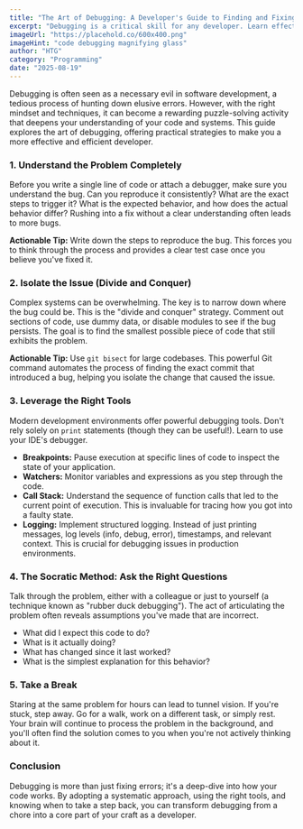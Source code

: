 ```yaml
---
title: "The Art of Debugging: A Developer's Guide to Finding and Fixing Bugs"
excerpt: "Debugging is a critical skill for any developer. Learn effective strategies and tools to identify and resolve bugs in your code efficiently, turning frustration into a learning opportunity."
imageUrl: "https://placehold.co/600x400.png"
imageHint: "code debugging magnifying glass"
author: "HTG"
category: "Programming"
date: "2025-08-19"
---
```


Debugging is often seen as a necessary evil in software development, a tedious process of hunting down elusive errors. However, with the right mindset and techniques, it can become a rewarding puzzle-solving activity that deepens your understanding of your code and systems. This guide explores the art of debugging, offering practical strategies to make you a more effective and efficient developer.

### 1. Understand the Problem Completely

Before you write a single line of code or attach a debugger, make sure you understand the bug. Can you reproduce it consistently? What are the exact steps to trigger it? What is the expected behavior, and how does the actual behavior differ? Rushing into a fix without a clear understanding often leads to more bugs.

**Actionable Tip:** Write down the steps to reproduce the bug. This forces you to think through the process and provides a clear test case once you believe you've fixed it.

### 2. Isolate the Issue (Divide and Conquer)

Complex systems can be overwhelming. The key is to narrow down where the bug could be. This is the "divide and conquer" strategy. Comment out sections of code, use dummy data, or disable modules to see if the bug persists. The goal is to find the smallest possible piece of code that still exhibits the problem.

**Actionable Tip:** Use `git bisect` for large codebases. This powerful Git command automates the process of finding the exact commit that introduced a bug, helping you isolate the change that caused the issue.

### 3. Leverage the Right Tools

Modern development environments offer powerful debugging tools. Don't rely solely on `print` statements (though they can be useful!). Learn to use your IDE's debugger.

*   **Breakpoints:** Pause execution at specific lines of code to inspect the state of your application.
*   **Watchers:** Monitor variables and expressions as you step through the code.
*   **Call Stack:** Understand the sequence of function calls that led to the current point of execution. This is invaluable for tracing how you got into a faulty state.
*   **Logging:** Implement structured logging. Instead of just printing messages, log levels (info, debug, error), timestamps, and relevant context. This is crucial for debugging issues in production environments.

### 4. The Socratic Method: Ask the Right Questions

Talk through the problem, either with a colleague or just to yourself (a technique known as "rubber duck debugging"). The act of articulating the problem often reveals assumptions you've made that are incorrect.

*   What did I expect this code to do?
*   What is it actually doing?
*   What has changed since it last worked?
*   What is the simplest explanation for this behavior?

### 5. Take a Break

Staring at the same problem for hours can lead to tunnel vision. If you're stuck, step away. Go for a walk, work on a different task, or simply rest. Your brain will continue to process the problem in the background, and you'll often find the solution comes to you when you're not actively thinking about it.

### Conclusion

Debugging is more than just fixing errors; it's a deep-dive into how your code works. By adopting a systematic approach, using the right tools, and knowing when to take a step back, you can transform debugging from a chore into a core part of your craft as a developer.